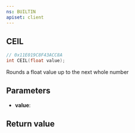 ```yaml
---
ns: BUILTIN
apiset: client
---
```

## CEIL

```c
// 0x11E019C8F43ACC8A
int CEIL(float value);
```

Rounds a float value up to the next whole number

## Parameters
* **value**:

## Return value